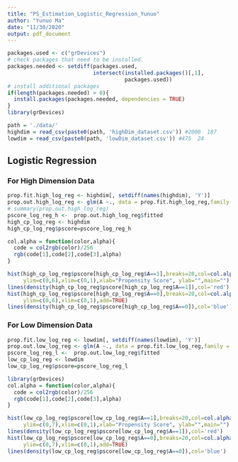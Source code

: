 ```yaml
---
title: "PS_Estimation_Logistic_Regression_Yunuo"
author: "Yunuo Ma"
date: "11/30/2020"
output: pdf_document
---
```

```r
packages.used <- c("grDevices")
# check packages that need to be installed.
packages.needed <- setdiff(packages.used, 
                           intersect(installed.packages()[,1], 
                                     packages.used))
# install additional packages
if(length(packages.needed) > 0){
  install.packages(packages.needed, dependencies = TRUE)
}
library(grDevices)
```

```r
path = './data/'
highdim = read_csv(paste0(path, 'highDim_dataset.csv')) #2000  187
lowdim = read_csv(paste0(path, 'lowDim_dataset.csv')) #475  24
```

## Logistic Regression
### For High Dimension Data
```r
prop.fit.high_log_reg <- highdim[, setdiff(names(highdim), 'Y')]
prop.out.high_log_reg <- glm(A ~., data = prop.fit.high_log_reg,family = binomial(logit))
# summary(prop.out.high_log_reg)
pscore_log_reg_h <-  prop.out.high_log_reg$fitted
high_cp_log_reg <- highdim
high_cp_log_reg$pscore=pscore_log_reg_h
```

```r
col.alpha = function(color,alpha){
  code = col2rgb(color)/256
  rgb(code[1],code[2],code[3],alpha)
}

hist(high_cp_log_reg$pscore[high_cp_log_reg$A==1],breaks=20,col=col.alpha('red',.5),freq=FALSE,
     ylim=c(0,6),xlim=c(0,1),xlab="Propensity Score", ylab="",main="")
lines(density(high_cp_log_reg$pscore[high_cp_log_reg$A==1]),col='red')
hist(high_cp_log_reg$pscore[high_cp_log_reg$A==0],breaks=20,col=col.alpha('blue',.5),freq=FALSE,
     ylim=c(0,6),xlim=c(0,1),add=TRUE)
lines(density(high_cp_log_reg$pscore[high_cp_log_reg$A==0]),col='blue')
```

### For Low Dimension Data
```r
prop.fit.low_log_reg <- lowdim[, setdiff(names(lowdim), 'Y')]
prop.out.low_log_reg <- glm(A ~., data = prop.fit.low_log_reg,family = binomial(logit))
pscore_log_reg_l <-  prop.out.low_log_reg$fitted
low_cp_log_reg <- lowdim
low_cp_log_reg$pscore=pscore_log_reg_l
```

```r
library(grDevices)
col.alpha = function(color,alpha){
  code = col2rgb(color)/256
  rgb(code[1],code[2],code[3],alpha)
}

hist(low_cp_log_reg$pscore[low_cp_log_reg$A==1],breaks=20,col=col.alpha('red',.5),freq=FALSE,
     ylim=c(0,7),xlim=c(0,1),xlab="Propensity Score", ylab="",main="")
lines(density(low_cp_log_reg$pscore[low_cp_log_reg$A==1]),col='red')
hist(low_cp_log_reg$pscore[low_cp_log_reg$A==0],breaks=20,col=col.alpha('blue',.5),freq=FALSE,
     ylim=c(0,7),xlim=c(0,1),add=TRUE)
lines(density(low_cp_log_reg$pscore[low_cp_log_reg$A==0]),col='blue')
```
